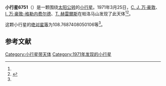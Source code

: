 {{Infobox planet
| bgcolour = #FFFFC0
| name = 6751 van Genderen
| symbol = 
| image = 
| caption = 
| discovery = yes
| discovery_ref = 
| discoverer = [[C._J._万·豪敦|C. J. 万·豪敦]]、[[I._万·豪敦-格勒内费尔德|I. 万·豪敦-格勒内费尔德]]、[[T._赫雷爾斯|T. 赫雷爾斯]]
| discovery_site = [[帕洛马山|帕洛马山]] 
| discovered = 1971年3月25日
| designations = yes
| mp_name = 
| named_after = 
| alt_names = 1114 T-1/ 1976 SF5 / 1976 UZ5 / 1987 QE11 / 1991 RN2
| mp_category = [[主带小行星|主带小行星]]
| orbit_ref = <ref name="a">[http://ssd.jpl.nasa.gov/sbdb.cgi?sstr=6751 6751 van Genderen] {{Wayback|url=http://ssd.jpl.nasa.gov/sbdb.cgi?sstr=6751 |date=20110514185850 }}，小行星數據庫瀏覽器（JPL Small-Body Database Browser）－[[美国国家航空航天局|美国国家航空航天局]]喷气推进实验室</ref>
| epoch = 2456400.5 (2013年4月18日更新)
| aphelion = {{convert|2.819517225046744|AU|km|3|abbr=on|lk=out}}
| perihelion = {{convert|2.028817068465588|AU|km|3|abbr=on}}
| semimajor = {{convert|2.424167146756166|AU|km|3|abbr=on}}
| eccentricity = 0.163086971
| period = 1378.61268 [[日|日]]<br />3.77[[儒略年|儒略年]]
| avg_speed = 
| inclination = 4.642018365893644
| asc_node = 206.1242047802879
| mean_anomaly = 
| arg_peri = 108.7687408050106
| satellites = 
| physical_characteristics = yes
| dimensions = 
| mass = 
| density = 
| surface_grav = 
| escape_velocity = 
| sidereal_day = 
| axial_tilt = 
| pole_ecliptic_lat = 
| pole_ecliptic_lon = 
| albedo = 
| temperatures= 
| temp_name1 = 
| mean_temp_1 = 
| max_temp_1 = 
| temp_name2 = 
| max_temp_2 = 
| spectral_type = 
| abs_magnitude = 108.7687408050106
}}

'''小行星6751'''（{{lang-en|6751 van Genderen}}）是一颗围绕[[太阳|太阳]][[公转|公转]]的[[小行星|小行星]]。1971年3月25日，[[C._J._万·豪敦|C. J. 万·豪敦]]、[[I._万·豪敦-格勒内费尔德|I. 万·豪敦-格勒内费尔德]]、[[T._赫雷爾斯|T. 赫雷爾斯]]在帕洛马山发现了此天体<ref name="a" /><ref>{{cite news|title=小行星列表|url=http://cfa-www.harvard.edu/iau/lists/NumberedMPs.txt|accessdate=2013-07-08|newspaper=哈佛大学|archive-date=2008-05-17|archive-url=https://web.archive.org/web/20080517010638/http://cfa-www.harvard.edu/iau/lists/NumberedMPs.txt|dead-url=no}}</ref>。

这颗小行星的[[绝对星等|绝对星等]]为108.7687408050106等<ref name="a" />。

==参考文献==
{{reflist}}
{{Minor Planet Number|[[小行星6750|小行星6750]]|[[小行星6752|小行星6752]]}}

{{小天体}}

[[Category:小行星带天体|Category:小行星带天体]]
[[Category:1971年发现的小行星|Category:1971年发现的小行星]]

{{asteroid-stub}}